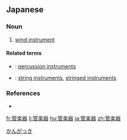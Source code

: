 ==Japanese==
{{ja-kanjitab|かん|がく|k2=がっ|き|yomi=on}}

===Noun===
{{ja-noun|かんがっき|kyu=管樂器}}

# {{lb|ja|music|sort=かんがっき}} [[wind instrument]]

====Related terms====
* {{ja-r|打楽器|だがっき}}: [[percussion instrument]]s
* {{ja-r|弦楽器|げんがっき}}: [[string instrument]]s, [[stringed instrument]]s

===References===
* {{R:Shogakukan}}

[[Category:ja:Musical instruments|かんがっき]]

[[fr:管楽器]]
[[li:管楽器]]
[[hu:管楽器]]
[[ja:管楽器]]
[[zh:管楽器]]